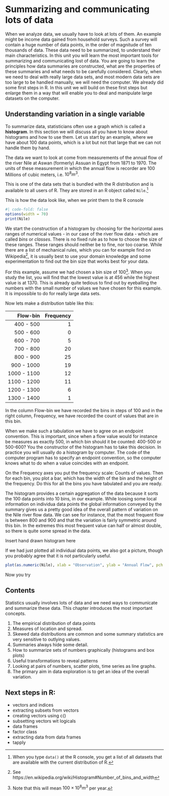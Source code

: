 # Summarizing and communicating lots of data

When we analyze data, we usually have to look at lots of them. An example might be
income data gained from household surveys. Such a survey will contain a huge number of
data points, in the order of magnitude of ten thousands of data. These data need to be
summarized, to understand their main characteristics. In this unit you will learn the
most important tools for summarizing and communicating lost of data. You are going to
learn the principles how data summaries are constructed, what are the properties of
these summaries and what needs to be carefully considered. Clearly, when we need to deal
with really large data sets, and most modern data sets are too large to be handled manually,
we will need the computer. We already did some first steps in R. In this unit we will build on these
first steps but enlarge them in a way that will enable you to deal and manipulate large
datasets on the computer. 

## Understanding variation in a single variable

To summarize data, statisticians often use a graph which is called a **histogram**. In this section
we will discuss all you have to know about histograms and how to use them. Let us start by an example,
where we have about 100 data points, which is a lot but not that large that we can not handle them 
by hand.

The data we want to look at come from measurements of the annual flow of the river Nile at 
Aswan (formerly) Assuan in Egypt from 1871 to 1970. The units of these measurement in which the
annual flow is recorder are 100 Millions of cubic meters, i.e. $10^8 m^3$. 

This is one of the data sets that is bundled with the R distribution and is available to all users of R. 
They are stored in an R object called `Nile`.^[When you type `data()` at the R console, you get a list
of all datasets that are available with the current distribution of R.]

This is how the data look like, when we print them to the R console

```r
#| code-fold: false
options(width = 70)
print(Nile)
```

We start the construction of a histogram by choosing for the horizontal axes ranges of numerical
values - in our case of the river flow data - which are called *bins* or *classes*. There is no
fixed rule as to how to choose the size of these ranges. These ranges should neither be to fine, nor too
coarse. While there are a list of mechanical rules, which you can for example find on Wikipedia^[See https://en.wikipedia.org/wiki/Histogram#Number_of_bins_and_width], it is usually best to use your domain
knowledge and some experimentation to find out the bin size that works best for your data.

For this example, assume we had chosen a bin size of 100^[Note that this will mean $100\times 10^8 m^3$ per year.]. When you study the list, you will find that the lowest value is at 456 while the highest value
is at 1370. This is already quite tedious to find out by eyeballing the numbers with the small 
number of values we have chosen for this example. It is impossible to do for really large data sets.

Now lets make a distribution table like this:

| Flow-bin   | Frequency |
|-----------:|----------:|
| 400 -  500 |          1|
| 500 -  600 |          0|
| 600 -  700 |          5|
| 700 -  800 |         20|
| 800 -  900 |         25|
| 900 - 1000 |         19|
|1000 - 1100 |         12|
|1100 - 1200 |         11|
|1200 - 1300 |          6|
|1300 - 1400 |          1|

In the column Flow-bin we have recorded the bins in steps of 100 and in the right column, Frequency, we
have recorded the count of values that are in this bin. 

When we make such a tabulation we have to agree on an endpoint convention. This is important, since 
when a flow value would for instance be measures as exactly 500, in which bin should it be counted:
400-500 or 500-600? You the constructor of the histogram has to take this decision. In practice you
will usually do a histogram by computer. The code of the computer program has to specify an endpoint
convention, so the computer knows what to do when a value coincides with an endpoint.

On the Frequency axes you put the frequency scale: Counts of values. Then for each bin, you plot
a bar, which has the width of the bin and the height of the frequency. Do this for all the bins
you have tabulated and you are ready.

The histogram provides a certain aggregation of the data because it sorts the 100 data points into 10
bins, in our example. While loosing some local information on individua data points the global information
conveyed by the summary gives us a pretty good idea of the overall pattern of variation on the Nile river
flow data. We can see for instance, that the most frequent flow is between 800 and 900 and that the
variation is fairly symmetric around this bin. In the extremes this most frequent value can half or almost
double, so there is quite some spread in the data.

Insert hand drawn histogram here

If we had just plotted all individual data points, we also got a picture, though you probably agree
that it is not particularly useful.

```r
plot(as.numeric(Nile), xlab = "Observation", ylab = "Annual Flow", pch = 16)
```

Now you try

## Contents 

Statistics usually involves lots of data and we need ways to communicate and summarize these data. This
chapter introduces the most important concepts.


1. The empirical distribution of data points
2. Measures of location and spread.
3. Skewed data distributions are common and some summary statistics are very sensitive to outlying values. 
4. Summaries always hide some detail. 
5. How to summarize sets of numbers graphically (histograms and box plots)
6. Useful transformations to reveal patterns
7. Looking at pairs of numbers, scatter plots, time series as line graphs. 
8. The primary aim in data exploration is to get an idea of the overall variation.

## Next steps in R:

- vectors and indices
- extracting subsets from vectors
- creating vectors using c()
- subsetting vectors wit logicals
- data frames
- factor class
- extracting data from data frames
- tapply



<!-- ## Outcome  -->

<!-- Understand these concepts and work through may examples showing how to apply these summary measures to data on the -->
<!-- computer. -->